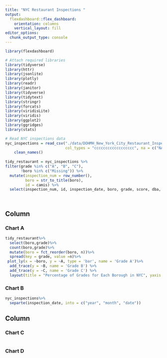 ```yaml
---
title: "NYC Restaurant Inspections "
output: 
  flexdashboard::flex_dashboard:
    orientation: columns
    vertical_layout: fill
editor_options: 
  chunk_output_type: console
---
```


```r
library(flexdashboard)
```

```r
# Attach required libraries
library(tidyverse)
library(httr)
library(jsonlite)
library(plotly)
library(readr)
library(janitor)
library(tidyverse)
library(tidytext)
library(stringr)
library(forcats)
library(viridisLite)
library(viridis)
library(ggplot2)
library(ggridges)
library(stats)

# Read NYC inspections data
nyc_inspections = read_csv("./data/DOHMH_New_York_City_Restaurant_Inspection_Results.csv.gz",
                           col_types = "cccccccccccccccccc", na = c("NA", "N/A")) %>%
    clean_names()
  
tidy_restaurant = nyc_inspections %>%  
filter(grade %in% c("A", "B", "C"),
       !boro %in% c("Missing")) %>% 
  mutate(inspection_num = row_number(),
         boro = str_to_title(boro),
         id = camis) %>% 
  select(inspection_num, id, inspection_date, boro, grade, score, dba, cuisine_description, street, zipcode, violation_description, critical_flag)




```


Column {data-width=350}
-----------------------------------------------------------------------

### Chart A

```r
tidy_restaurant%>%
  select(boro,grade)%>%
  count(boro,grade)%>%
  mutate(boro = fct_reorder(boro, n))%>%
  spread(key = grade, value =n)%>%
 plot_ly(x = ~boro, y = ~A, type = 'bar', name = 'Grade A')%>% 
  add_trace(y = ~B, name = 'Grade B') %>% 
  add_trace(y = ~C, name = 'Grade C') %>% 
  layout(title = "Percentage of Grades for Each Borough in NYC", yaxis = list(title = 'Percentage (%)'),barmode = "stack")

```

### Chart B

```r
nyc_inspections%>%
  separte(inspection_date, into = c("year", "month", "date"))

```

Column {data-width=350}
-----------------------------------------------------------------------

### Chart C

```r

```

### Chart D

```r

```
